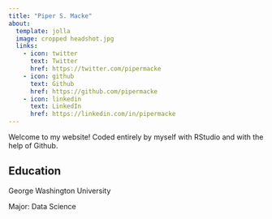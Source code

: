 ```yaml
---
title: "Piper S. Macke"
about:
  template: jolla
  image: cropped headshot.jpg
  links:
    - icon: twitter
      text: Twitter
      href: https://twitter.com/pipermacke
    - icon: github
      text: Github
      href: https://github.com/pipermacke
    - icon: linkedin
      text: LinkedIn
      href: https://linkedin.com/in/pipermacke
---
```


Welcome to my website! 
Coded entirely by myself with RStudio and with the help of Github.

## Education

George Washington University

Major: Data Science 


